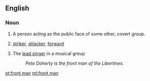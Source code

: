 ==English==

===Noun===
{{en-noun|front men|head=[[front]] [[man]]}}

# A person acting as the public face of some other, covert group.
# {{football}} [[striker]], [[attacker]], [[forward]]
# {{music}} The [[lead singer]] in a musical group
#: ''Pete Doherty is the front man of the Libertines.''

[[et:front man]]
[[ml:front man]]